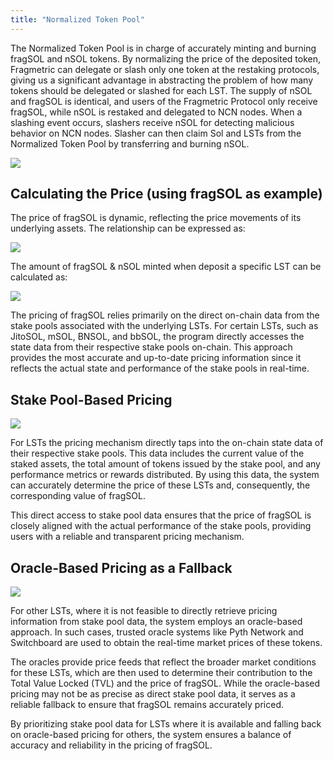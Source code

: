 ```yaml
---
title: "Normalized Token Pool"
---
```


The Normalized Token Pool is in charge of accurately minting and burning fragSOL and nSOL tokens. By normalizing the price of the deposited token, Fragmetric can delegate or slash only one token at the restaking protocols, giving us a significant advantage in abstracting the problem of how many tokens should be delegated or slashed for each LST. The supply of nSOL and fragSOL is identical, and users of the Fragmetric Protocol only receive fragSOL, while nSOL is restaked and delegated to NCN nodes. When a slashing event occurs, slashers receive nSOL for detecting malicious behavior on NCN nodes. Slasher can then claim Sol and LSTs from the Normalized Token Pool by transferring and burning nSOL.

<Frame>
  <img src="/images/tokenpool_1.png" />
</Frame>

## **Calculating the Price (using fragSOL as example)**

The price of fragSOL is dynamic, reflecting the price movements of its underlying assets. The relationship can be expressed as:

<Frame>
  <img src="/images/tokenpool_2.png" />
</Frame>

The amount of fragSOL & nSOL minted when deposit a specific LST can be calculated as:

<Frame>
  <img src="/images/tokenpool_3.png" />
</Frame>

The pricing of fragSOL relies primarily on the direct on-chain data from the stake pools associated with the underlying LSTs. For certain LSTs, such as JitoSOL, mSOL, BNSOL, and bbSOL, the program directly accesses the state data from their respective stake pools on-chain. This approach provides the most accurate and up-to-date pricing information since it reflects the actual state and performance of the stake pools in real-time.

## **Stake Pool-Based Pricing**

<Frame>
  <img src="/images/tokenpool_4.png" />
</Frame>

For LSTs the pricing mechanism directly taps into the on-chain state data of their respective stake pools. This data includes the current value of the staked assets, the total amount of tokens issued by the stake pool, and any performance metrics or rewards distributed. By using this data, the system can accurately determine the price of these LSTs and, consequently, the corresponding value of fragSOL.

This direct access to stake pool data ensures that the price of fragSOL is closely aligned with the actual performance of the stake pools, providing users with a reliable and transparent pricing mechanism.

## **Oracle-Based Pricing as a Fallback**

<Frame>
  <img src="/images/tokenpool_5.png" />
</Frame>

For other LSTs, where it is not feasible to directly retrieve pricing information from stake pool data, the system employs an oracle-based approach. In such cases, trusted oracle systems like Pyth Network and Switchboard are used to obtain the real-time market prices of these tokens.

The oracles provide price feeds that reflect the broader market conditions for these LSTs, which are then used to determine their contribution to the Total Value Locked (TVL) and the price of fragSOL. While the oracle-based pricing may not be as precise as direct stake pool data, it serves as a reliable fallback to ensure that fragSOL remains accurately priced.

By prioritizing stake pool data for LSTs where it is available and falling back on oracle-based pricing for others, the system ensures a balance of accuracy and reliability in the pricing of fragSOL.